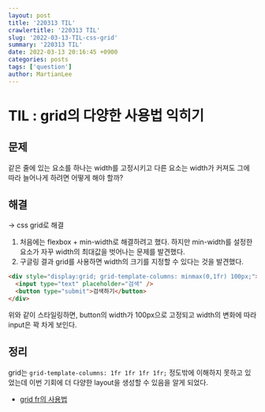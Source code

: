 ---
layout: post
title: '220313 TIL'
crawlertitle: '220313 TIL'
slug: '2022-03-13-TIL-css-grid'
summary: '220313 TIL'
date: 2022-03-13 20:16:45 +0900
categories: posts
tags: ['question']
author: MartianLee
---

# TIL : grid의 다양한 사용법 익히기

## 문제

같은 줄에 있는 요소를 하나는 width를 고정시키고 다른 요소는 width가 커져도 그에 따라 늘어나게 하려면 어떻게 해야 할까?

## 해결

-> css grid로 해결

1. 처음에는 flexbox + min-width로 해결하려고 했다. 하지만 min-width를 설정한 요소가 자꾸 width의 최대값을 벗어나는 문제를 발견했다.
2. 구글링 결과 grid를 사용하면 width의 크기를 지정할 수 있다는 것을 발견했다.

```html
<div style="display:grid; grid-template-columns: minmax(0,1fr) 100px;">
  <input type="text" placeholder="검색" />
  <button type="submit">검색하기</button>
</div>
```

위와 같이 스타일링하면, button의 width가 100px으로 고정되고 width의 변화에 따라 input은 꽉 차게 보인다.

## 정리

grid는 `grid-template-columns: 1fr 1fr 1fr 1fr;` 정도밖에 이해하지 못하고 있었는데 이번 기회에 더 다양한 layout을 생성할 수 있음을 알게 되었다.

- [grid fr의 사용법](https://www.digitalocean.com/community/tutorials/css-css-grid-layout-fr-unit)
